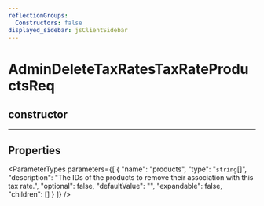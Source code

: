 ```yaml
---
reflectionGroups:
  Constructors: false
displayed_sidebar: jsClientSidebar
---
```



# AdminDeleteTaxRatesTaxRateProductsReq

## constructor

___

## Properties

<ParameterTypes parameters={[
  {
    "name": "products",
    "type": "`string`[]",
    "description": "The IDs of the products to remove their association with this tax rate.",
    "optional": false,
    "defaultValue": "",
    "expandable": false,
    "children": []
  }
]} />
